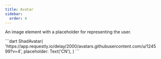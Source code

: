 ```yaml
---
title: Avatar
sidebar:
  order: 4
---
```


An image element with a placeholder for representing the user.

<Preview src="avatar">
 ```dart
ShadAvatar(
  'https://app.requestly.io/delay/2000/avatars.githubusercontent.com/u/124599?v=4',
  placeholder: Text('CN'),
)
```
</Preview>
